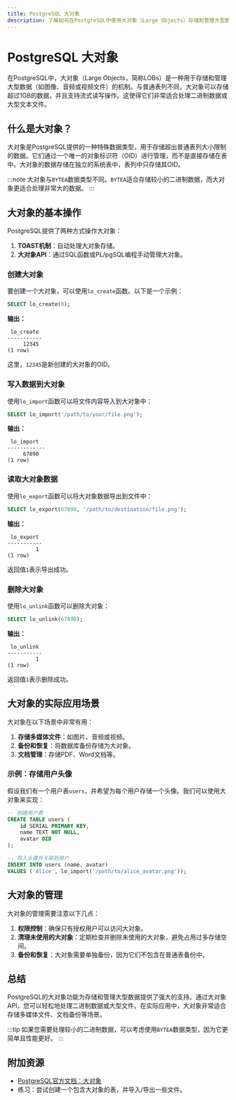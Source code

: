 ```yaml
---
title: PostgreSQL 大对象
description: 了解如何在PostgreSQL中使用大对象（Large Objects）存储和管理大型数据，例如图像、音频或视频文件。
---
```


# PostgreSQL 大对象

在PostgreSQL中，大对象（Large Objects，简称LOBs）是一种用于存储和管理大型数据（如图像、音频或视频文件）的机制。与普通表列不同，大对象可以存储超过1GB的数据，并且支持流式读写操作。这使得它们非常适合处理二进制数据或大型文本文件。

## 什么是大对象？

大对象是PostgreSQL提供的一种特殊数据类型，用于存储超出普通表列大小限制的数据。它们通过一个唯一的对象标识符（OID）进行管理，而不是直接存储在表中。大对象的数据存储在独立的系统表中，表列中只存储其OID。

:::note
大对象与`BYTEA`数据类型不同。`BYTEA`适合存储较小的二进制数据，而大对象更适合处理非常大的数据。
:::

## 大对象的基本操作

PostgreSQL提供了两种方式操作大对象：
1. **TOAST机制**：自动处理大对象存储。
2. **大对象API**：通过SQL函数或PL/pgSQL编程手动管理大对象。

### 创建大对象

要创建一个大对象，可以使用`lo_create`函数。以下是一个示例：

```sql
SELECT lo_create(0);
```

**输出：**
```
 lo_create 
-----------
     12345
(1 row)
```

这里，`12345`是新创建的大对象的OID。

### 写入数据到大对象

使用`lo_import`函数可以将文件内容导入到大对象中：

```sql
SELECT lo_import('/path/to/your/file.png');
```

**输出：**
```
 lo_import 
------------
     67890
(1 row)
```

### 读取大对象数据

使用`lo_export`函数可以将大对象数据导出到文件中：

```sql
SELECT lo_export(67890, '/path/to/destination/file.png');
```

**输出：**
```
 lo_export 
-----------
         1
(1 row)
```

返回值`1`表示导出成功。

### 删除大对象

使用`lo_unlink`函数可以删除大对象：

```sql
SELECT lo_unlink(67890);
```

**输出：**
```
 lo_unlink 
-----------
         1
(1 row)
```

返回值`1`表示删除成功。

## 大对象的实际应用场景

大对象在以下场景中非常有用：
1. **存储多媒体文件**：如图片、音频或视频。
2. **备份和恢复**：将数据库备份存储为大对象。
3. **文档管理**：存储PDF、Word文档等。

### 示例：存储用户头像

假设我们有一个用户表`users`，并希望为每个用户存储一个头像。我们可以使用大对象来实现：

```sql
-- 创建用户表
CREATE TABLE users (
    id SERIAL PRIMARY KEY,
    name TEXT NOT NULL,
    avatar OID
);

-- 导入头像并关联到用户
INSERT INTO users (name, avatar)
VALUES ('Alice', lo_import('/path/to/alice_avatar.png'));
```

## 大对象的管理

大对象的管理需要注意以下几点：
1. **权限控制**：确保只有授权用户可以访问大对象。
2. **清理未使用的大对象**：定期检查并删除未使用的大对象，避免占用过多存储空间。
3. **备份和恢复**：大对象需要单独备份，因为它们不包含在普通表备份中。

## 总结

PostgreSQL的大对象功能为存储和管理大型数据提供了强大的支持。通过大对象API，您可以轻松地处理二进制数据或大型文件。在实际应用中，大对象非常适合存储多媒体文件、文档备份等场景。

:::tip
如果您需要处理较小的二进制数据，可以考虑使用`BYTEA`数据类型，因为它更简单且性能更好。
:::

## 附加资源

- [PostgreSQL官方文档：大对象](https://www.postgresql.org/docs/current/largeobjects.html)
- 练习：尝试创建一个包含大对象的表，并导入/导出一些文件。